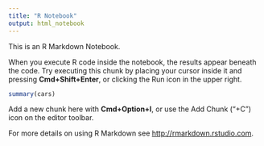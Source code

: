 ```yaml
---
title: "R Notebook"
output: html_notebook
---
```


This is an R Markdown Notebook.

When you execute R code inside the notebook, the results appear beneath the code. Try executing this chunk by placing your cursor inside it and pressing **Cmd+Shift+Enter**, or clicking the Run icon in the upper right.

```r
summary(cars)
```

Add a new chunk here with **Cmd+Option+I**, or use the Add Chunk ("+C") icon on the editor toolbar.

For more details on using R Markdown see <http://rmarkdown.rstudio.com>.
